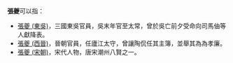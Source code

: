 '''張夔'''可以指：
* [[張夔_(東吳)|張夔 (東吳)]]，三國東吳官員，吳末年官至太常，曾於吳亡前夕受命向司馬伷等人獻降表。
* [[張夔_(西晉)|張夔 (西晉)]]，晉朝官員，任廬江太守，曾讓陶侃任其主簿，並舉其為為孝廉。
* [[張夔_(宋朝)|張夔 (宋朝)]]，宋代人物，唐宋潮州八賢之一。

{{消歧义|Cat=二字張姓人名消歧義}}